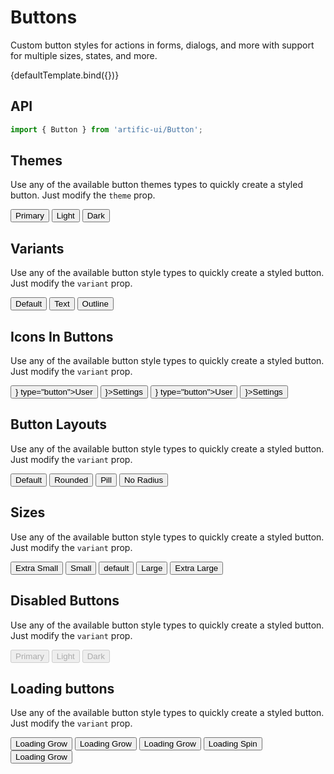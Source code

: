 
<Meta title="Components/Button" component={Button}/>

# Buttons

Custom button styles for actions in forms, dialogs, and more with support for multiple sizes, states, and more.


<Canvas>
	<Story name="Default">{defaultTemplate.bind({})}</Story>
</Canvas>

## API

```jsx
import { Button } from 'artific-ui/Button';
```

<ArgsTable story="Default"/>

## Themes

Use any of the available button themes types to quickly create a styled button. Just modify the `theme` prop.

<Canvas>
	<Story name="Themes">
		<Button theme="primary" type="button">Primary</Button>
		<Button theme="light" type="button">Light</Button>
		<Button theme="dark" type="button">Dark</Button>
	</Story>
</Canvas>


## Variants

Use any of the available button style types to quickly create a styled button. Just modify the `variant` prop.

<Canvas>
	<Story name="Variants">
		<Button variant="default" type="button">Default</Button>
		<Button variant="text" type="button">Text</Button>
		<Button variant="outline" type="button">Outline</Button>
	</Story>
</Canvas>

## Icons In Buttons

Use any of the available button style types to quickly create a styled button. Just modify the `variant` prop.

<Canvas>
	<Story name="Icons In Buttons">
		<Button prefix={<i className='bx bxs-user-circle'></i>} type="button">User</Button>
		<Button theme="light" type="button" suffix={<i className='bx bx-cog'></i>}>Settings</Button>
		<Button theme="dark"
				prefix={<img src="https://www.freepnglogos.com/uploads/logo-outlook/transparent-outlook-icon-2.png"/>}
				type="button">User</Button>
		<Button theme="light" type="button" suffix={<img
			src="https://www.freepnglogos.com/uploads/logo-outlook/transparent-outlook-icon-2.png"/>}>Settings</Button>
	</Story>
</Canvas>

## Button Layouts

Use any of the available button style types to quickly create a styled button. Just modify the `variant` prop.

<Canvas>
	<Story name="Button Layouts">
		<Button layout="default" type="button">Default</Button>
		<Button layout="rounded" type="button">Rounded</Button>
		<Button layout="pill" type="button">Pill</Button>
		<Button layout="no-radius" type="button">No Radius</Button>
	</Story>
</Canvas>

## Sizes

Use any of the available button style types to quickly create a styled button. Just modify the `variant` prop.

<Canvas>
	<Story name="Sizes">
		<Button size="xs" type="button">Extra Small</Button>
		<Button size="sm" type="button">Small</Button>
		<Button type="button">default</Button>
		<Button size="lg" type="button">Large</Button>
		<Button size="xl" type="button">Extra Large</Button>
	</Story>
</Canvas>

## Disabled Buttons

Use any of the available button style types to quickly create a styled button. Just modify the `variant` prop.

<Canvas>
	<Story name="Disabled Buttons">
		<Button disabled type="button">Primary</Button>
		<Button disabled theme="light" type="button">Light</Button>
		<Button disabled theme="dark" type="button">Dark</Button>
	</Story>
</Canvas>

## Loading buttons

Use any of the available button style types to quickly create a styled button. Just modify the `variant` prop.

<Canvas>
	<Story name="Loading buttons">
		<Button loading hideTextOnLoading loadingStyle="grow" type="button">Loading Grow</Button>
		<Button loading hideTextOnLoading loadingStyle="spin" type="button">Loading Grow</Button>
		<Button loading loadingStyle="grow" type="button">Loading Grow</Button>
		<Button loading loadingDirection="after" type="button">Loading Spin</Button>
		<Button loading loadingDirection="after" loadingStyle="grow" type="button">Loading Grow</Button>
	</Story>
</Canvas>
